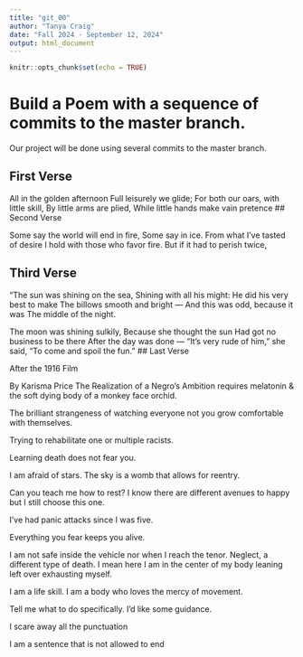 ```yaml
---
title: "git_00"
author: "Tanya Craig"
date: "Fall 2024 - September 12, 2024"
output: html_document
---
```


```r
knitr::opts_chunk$set(echo = TRUE)
```
# Build a Poem with a sequence of commits to the master branch.
Our project will be done using several commits to the master branch.
<!-- Do not modify or change any text in "!--" bracketed areas such as this --- these are instructions to
you, if you change any of this the git program will notice it and compromise your git merging strategy !-->

## First Verse 
<!--Put the first five lines of a poem by Lewis Carrol in this section!-->

All in the golden afternoon
Full leisurely we glide;
For both our oars, with little skill,
By little arms are plied,
While little hands make vain pretence
## Second Verse
<!--Put the first five lines of a poem by Robert Frost here!-->

Some say the world will end in fire,
Some say in ice.
From what I’ve tasted of desire
I hold with those who favor fire.
But if it had to perish twice,

## Third Verse
<!--Put the first two verses of The Walrus and the Carpenter here!-->

"The sun was shining on the sea,
      Shining with all his might:
He did his very best to make
      The billows smooth and bright —
And this was odd, because it was
      The middle of the night.

The moon was shining sulkily,
      Because she thought the sun
Had got no business to be there
      After the day was done —
"It's very rude of him," she said,
      "To come and spoil the fun."
## Last Verse
<!--Put a short poem of your choice 8-20 lines,here!-->

After the 1916 Film

By Karisma Price
The Realization of a Negro’s Ambition requires melatonin & the soft dying body of a monkey face orchid.

The brilliant strangeness of watching everyone not you grow comfortable with themselves.

Trying to rehabilitate one or multiple racists.

Learning death does not fear you.

I am afraid of stars. The sky is a womb that allows for reentry.

Can you teach me how to rest? I know there are different avenues to happy but I still choose this one.

I’ve had panic attacks since I was five.

Everything you fear keeps you alive.

I am not safe inside the vehicle nor when I reach the tenor. Neglect, a different type of death. I mean here I am in the center of my body leaning left over exhausting myself.

I am a life skill. I am a body who loves the mercy of movement.

Tell me what to do specifically. I’d like some guidance.

I scare away all the punctuation

I am a sentence that is not allowed to end